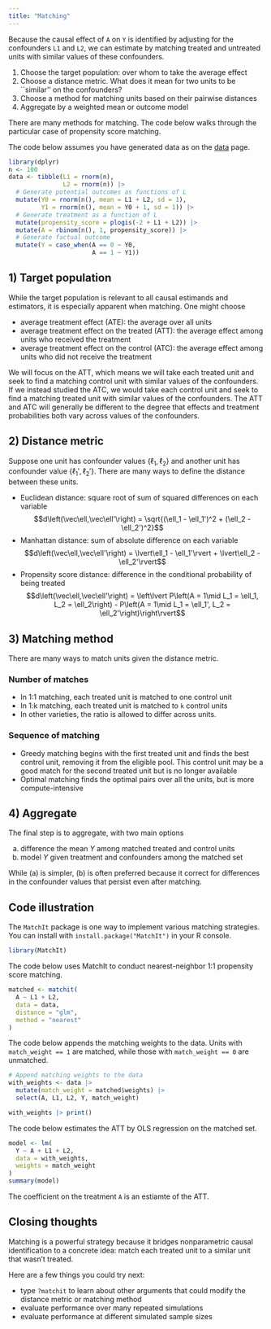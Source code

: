 ```yaml
---
title: "Matching"
---
```


Because the causal effect of `A` on `Y` is identified by adjusting for the confounders `L1` and `L2`, we can estimate by matching treated and untreated units with similar values of these confounders.

1) Choose the target population: over whom to take the average effect
2) Choose a distance metric. What does it mean for two units to be ``similar'' on the confounders?
3) Choose a method for matching units based on their pairwise distances
4) Aggregate by a weighted mean or outcome model

There are many methods for matching. The code below walks through the particular case of propensity score matching.

The code below assumes you have generated data as on the [data](data) page.

```r
library(dplyr)
n <- 100
data <- tibble(L1 = rnorm(n),
               L2 = rnorm(n)) |>
  # Generate potential outcomes as functions of L
  mutate(Y0 = rnorm(n(), mean = L1 + L2, sd = 1),
         Y1 = rnorm(n(), mean = Y0 + 1, sd = 1)) |>
  # Generate treatment as a function of L
  mutate(propensity_score = plogis(-2 + L1 + L2)) |>
  mutate(A = rbinom(n(), 1, propensity_score)) |>
  # Generate factual outcome
  mutate(Y = case_when(A == 0 ~ Y0,
                       A == 1 ~ Y1))
```

## 1) Target population

While the target population is relevant to all causal estimands and estimators, it is especially apparent when matching. One might choose

* average treatment effect (ATE): the average over all units
* average treatment effect on the treated (ATT): the average effect among units who received the treatment
* average treatment effect on the control (ATC): the average effect among units who did not receive the treatment

We will focus on the ATT, which means we will take each treated unit and seek to find a matching control unit with similar values of the confounders. If we instead studied the ATC, we would take each control unit and seek to find a matching treated unit with similar values of the confounders. The ATT and ATC will generally be different to the degree that effects and treatment probabilities both vary across values of the confounders.

## 2) Distance metric

Suppose one unit has confounder values $\{\ell_1,\ell_2\}$ and another unit has confounder value $\{\ell_1',\ell_2'\}$. There are many ways to define the distance between these units.

* Euclidean distance: square root of sum of squared differences on each variable
$$d\left(\vec\ell,\vec\ell'\right) = \sqrt{(\ell_1 - \ell_1')^2 + (\ell_2 - \ell_2')^2}$$
* Manhattan distance: sum of absolute difference on each variable
$$d\left(\vec\ell,\vec\ell'\right) = \lvert\ell_1 - \ell_1'\rvert + \lvert\ell_2 - \ell_2'\rvert$$
* Propensity score distance: difference in the conditional probability of being treated
$$d\left(\vec\ell,\vec\ell'\right) = \left\lvert P\left(A = 1\mid L_1 = \ell_1, L_2 = \ell_2\right) - P\left(A = 1\mid L_1 = \ell_1', L_2 = \ell_2'\right)\right\rvert$$

## 3) Matching method

There are many ways to match units given the distance metric.

### Number of matches

* In 1:1 matching, each treated unit is matched to one control unit
* In 1:k matching, each treated unit is matched to `k` control units
* In other varieties, the ratio is allowed to differ across units.

### Sequence of matching

* Greedy matching begins with the first treated unit and finds the best control unit, removing it from the eligible pool. This control unit may be a good match for the second treated unit but is no longer available
* Optimal matching finds the optimal pairs over all the units, but is more compute-intensive

## 4) Aggregate

The final step is to aggregate, with two main options

a) difference the mean $Y$ among matched treated and control units
b) model $Y$ given treatment and confounders among the matched set

While (a) is simpler, (b) is often preferred because it correct for differences in the confounder values that persist even after matching.

## Code illustration

The `MatchIt` package is one way to implement various matching strategies. You can install with `install.package("MatchIt")` in your R console.
```r
library(MatchIt)
```

The code below uses MatchIt to conduct nearest-neighbor 1:1 propensity score matching.

```r
matched <- matchit(
  A ~ L1 + L2,
  data = data, 
  distance = "glm",
  method = "nearest"
)
```

The code below appends the matching weights to the data. Units with `match_weight == 1` are matched, while those with `match_weight == 0` are unmatched.
```r
# Append matching weights to the data
with_weights <- data |>
  mutate(match_weight = matched$weights) |>
  select(A, L1, L2, Y, match_weight)
```
```r
with_weights |> print()
```

The code below estimates the ATT by OLS regression on the matched set.

```r
model <- lm(
  Y ~ A + L1 + L2,
  data = with_weights,
  weights = match_weight
)
summary(model)
```

The coefficient on the treatment `A` is an estiamte of the ATT.

## Closing thoughts

Matching is a powerful strategy because it bridges nonparametric causal identification to a concrete idea: match each treated unit to a similar unit that wasn't treated.

Here are a few things you could try next:

- type `?matchit` to learn about other arguments that could modify the distance metric or matching method
- evaluate performance over many repeated simulations
- evaluate performance at different simulated sample sizes

